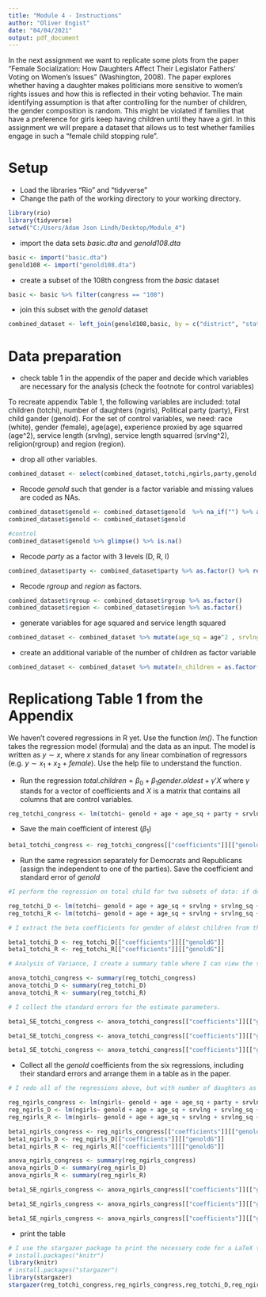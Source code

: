 ```yaml
---
title: "Module 4 - Instructions"
author: "Oliver Engist"
date: "04/04/2021"
output: pdf_document
---
```


In the next assignment we want to replicate some plots from the paper "Female Socialization: How Daughters Affect Their Legislator Fathers' Voting on Women's Issues" (Washington, 2008). The paper explores whether having a daughter makes politicians more sensitive to women's rights issues and how this is reflected in their voting behavior. The main identifying assumption is that after controlling for the number of children, the gender composition is random. This might be violated if families that have a preference for girls keep having children until they have a girl. In this assignment we will prepare a dataset that allows us to test whether families engage in such a "female child stopping rule".


# Setup

* Load the libraries "Rio" and "tidyverse"
* Change the path of the working directory to your working directory.

```r
library(rio)
library(tidyverse)
setwd("C:/Users/Adam Json Lindh/Desktop/Module_4")

```

* import the data sets *basic.dta* and *genold108.dta*
```r
basic <- import("basic.dta")
genold108 <- import("genold108.dta")
```

* create a subset of the 108th congress from the *basic* dataset
```r
basic <- basic %>% filter(congress == "108")
```

* join this subset with the *genold* dataset
```r
combined_dataset <- left_join(genold108,basic, by = c("district", "statenam", "name"))
```

# Data preparation

* check table 1 in the appendix of the paper and decide which variables are necessary for the analysis (check the footnote for control variables)

To recreate appendix Table 1, the following variables are included: total children (totchi), number of daughters (ngirls), Political party (party), First child gander (genold). For the set of control variables, we need: race (white), gender (female), age(age), experience proxied by age squarred (age^2), service length (srvlng), service length squarred (srvlng^2), religion(rgroup) and region (region).

* drop all other variables.
```r
combined_dataset <- select(combined_dataset,totchi,ngirls,party,genold,female,age,srvlng,rgroup,region, white)
```

* Recode *genold* such that gender is a factor variable and missing values are coded as NAs.
```r
combined_dataset$genold <- combined_dataset$genold  %>% na_if("") %>% as.factor() 
combined_dataset$genold <- combined_dataset$genold 
```

```r
#control
combined_dataset$genold %>% glimpse() %>% is.na()
```

* Recode *party* as a factor with 3 levels (D, R, I)
```r
combined_dataset$party <- combined_dataset$party %>% as.factor() %>% recode("1"="D","2"="R","3"="I")

```

* Recode *rgroup* and *region* as factors.
```r
combined_dataset$rgroup <- combined_dataset$rgroup %>% as.factor() 
combined_dataset$region <- combined_dataset$region %>% as.factor()
```

* generate variables for age squared and service length squared
```r
combined_dataset <- combined_dataset %>% mutate(age_sq = age^2 , srvlng_sq = srvlng^2)
```

* create an additional variable of the number of children as factor variable
```r
combined_dataset <- combined_dataset %>% mutate(n_children = as.factor(totchi))
```

# Replicationg Table 1 from the Appendix

We haven't covered regressions in R yet. Use the function *lm()*. The function takes the regression model (formula) and the data as an input. The model is written as $y \sim x$, where $x$ stands for any linear combination of regressors (e.g. $y \sim x_1 + x_2 + female$). Use the help file to understand the function.

* Run the regression $total.children = \beta_0 + \beta_1 gender.oldest + \gamma'X$ where $\gamma$ stands for a vector of coefficients and $X$ is a matrix that contains all columns that are control variables.\footnote{This is just a short notation instead of writing the full model with all control variables $totchi = \beta_0 + \beta_1 genold + \gamma_1 age + \gamma_2 age^2 + \gamma_3 Democrat + ... + \epsilon$ which quickly gets out of hand for large models.}
```r
reg_totchi_congress <- lm(totchi~ genold + age + age_sq + party + srvlng + srvlng_sq + rgroup + region + white, combined_dataset)
```

* Save the main coefficient of interest ($\beta_1$)
```r
beta1_totchi_congress <- reg_totchi_congress[["coefficients"]][["genoldG"]]
```

* Run the same regression separately for Democrats and Republicans (assign the independent to one of the parties). Save the coefficient and standard error of *genold*
```r
#I perform the regression on total child for two subsets of data: if democrat, if republican.

reg_totchi_D <- lm(totchi~ genold + age + age_sq + srvlng + srvlng_sq + rgroup + region + white, combined_dataset, party == "D")
reg_totchi_R <- lm(totchi~ genold + age + age_sq + srvlng + srvlng_sq + rgroup + region + white, combined_dataset, party == "R")

# I extract the beta coefficients for gender of oldest children from the two regressions.

beta1_totchi_D <- reg_totchi_D[["coefficients"]][["genoldG"]]
beta1_totchi_R <- reg_totchi_R[["coefficients"]][["genoldG"]]

# Analysis of Variance, I create a summary table where I can view the standard errors of the beta1 coefficients.

anova_totchi_congress <- summary(reg_totchi_congress)
anova_totchi_D <- summary(reg_totchi_D)
anova_totchi_R <- summary(reg_totchi_R)

# I collect the standard errors for the estimate parameters.

beta1_SE_totchi_congress <- anova_totchi_congress[["coefficients"]][["genoldG",2]]

beta1_SE_totchi_congress <- anova_totchi_congress[["coefficients"]][["genoldG",2]]

beta1_SE_totchi_congress <- anova_totchi_congress[["coefficients"]][["genoldG",2]]
```

* Collect all the *genold* coefficients from the six regressions, including their standard errors and arrange them in a table as in the paper.
```r
# I redo all of the regressions above, but with number of daughters as dependent variable instead, and extract all of the variables we are interested in.

reg_ngirls_congress <- lm(ngirls~ genold + age + age_sq + party + srvlng + srvlng_sq + rgroup + region + white + n_children, combined_dataset)
reg_ngirls_D <- lm(ngirls~ genold + age + age_sq + srvlng + srvlng_sq + rgroup + region + white + n_children, combined_dataset, party == "D")
reg_ngirls_R <- lm(ngirls~ genold + age + age_sq + srvlng + srvlng_sq + rgroup + region + white + n_children, combined_dataset, party == "R")

beta1_ngirls_congress <- reg_ngirls_congress[["coefficients"]][["genoldG"]]
beta1_ngirls_D <- reg_ngirls_D[["coefficients"]][["genoldG"]]
beta1_ngirls_R <- reg_ngirls_R[["coefficients"]][["genoldG"]]

anova_ngirls_congress <- summary(reg_ngirls_congress)
anova_ngirls_D <- summary(reg_ngirls_D)
anova_ngirls_R <- summary(reg_ngirls_R)

beta1_SE_ngirls_congress <- anova_ngirls_congress[["coefficients"]][["genoldG",2]]

beta1_SE_ngirls_congress <- anova_ngirls_congress[["coefficients"]][["genoldG",2]]

beta1_SE_ngirls_congress <- anova_ngirls_congress[["coefficients"]][["genoldG",2]]

```

* print the table
```r
# I use the stargazer package to print the necessery code for a LaTeX table.
# install.packages("knitr")
library(knitr)
# install.packages("stargazer")
library(stargazer)
stargazer(reg_totchi_congress,reg_ngirls_congress,reg_totchi_D,reg_ngirls_D,reg_totchi_R,reg_ngirls_R,type='text', title="Regression Results", align=TRUE,column.labels = c("Congress","Democrats", "Republicans"), column.separate = c(2,2,2), digits=2, object.names = TRUE, keep = "genoldG" )

```
> 